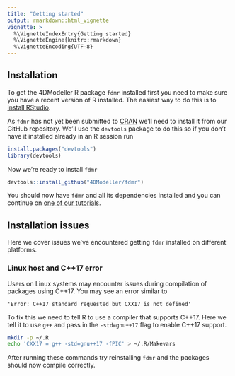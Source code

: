 ```yaml
---
title: "Getting started"
output: rmarkdown::html_vignette
vignette: >
  %\VignetteIndexEntry{Getting started}
  %\VignetteEngine{knitr::rmarkdown}
  %\VignetteEncoding{UTF-8}
---
```


## Installation

To get the 4DModeller R package `fdmr` installed first you need to make sure you have a recent version of R installed.
The easiest way to do this is to [install RStudio](https://posit.co/downloads/).

As `fdmr` has not yet been submitted to [CRAN](https://cran.r-project.org/) we'll need to install it from our GitHub repository.
We'll use the `devtools` package to do this so if you don't have it installed already in an R session run

```r
install.packages("devtools")
library(devtools)
```

Now we're ready to install `fdmr`

```r
devtools::install_github("4DModeller/fdmr")
```

You should now have `fdmr` and all its dependencies installed and you can continue on [one of our tutorials](https://4dmodeller.github.io/fdmr/articles/).

## Installation issues

Here we cover issues we've encountered getting `fdmr` installed on different platforms.

### Linux host and C++17 error

Users on Linux systems may encounter issues during compilation of packages using C++17. You may see an error similar to

```
'Error: C++17 standard requested but CXX17 is not defined'
```

To fix this we need to tell R to use a compiler that supports C++17. Here we tell it to use `g++` and pass in the `-std=gnu++17` flag to enable C++17 support.

```bash
mkdir -p ~/.R
echo 'CXX17 = g++ -std=gnu++17 -fPIC' > ~/.R/Makevars
```

After running these commands try reinstalling `fdmr` and the packages should now compile correctly.
